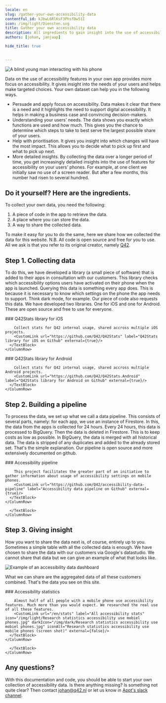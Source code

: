 ```yaml
---
locale: en
slug: /gather-your-own-accessibility-data
contentful_id: kJbwL6RlKsF3PhsfDw51I
icon: /img/light/Diensten.svg
title: Gather your own accessibility data
description: All ingredients to gain insight into the use of accessibility features in your own app.
authors: [johan, janjaap]

hide_title: true

	
---
```


<Hero
  title="Gather your own accessibility data"
  introText="All ingredients to gain insight into the use of accessibility features in your own app."
/>

<Image src="/img/light/arend-2.463821b.jpg" alt="A blind young man interacting with his phone"/>

Data on the use of accessibility features in your own app provides more focus on accessibility. It gives insight into the needs of your users and helps make targeted choices. Your own dataset can help you in the following ways.

- Persuade and apply focus on accessibility. Data makes it clear that there is a need and it highlights the need to support digital accessibility. It helps in making a business case and convincing decision-makers.
- Understanding your users' needs. The data shows you exactly which functions are used and how much. This gives you the chance to determine which steps to take to best serve the largest possible share of your users.
- Help with prioritisation. It gives you insight into which changes will have the most impact. This allows you to decide what to pick up first and what to pick up next.
- More detailed insights. By collecting the data over a longer period of time, you get increasingly detailed insights into the use of features for accessibility on your users' phones. For example, at one client we initially saw no use of a screen reader. But after a few months, this number had risen to several hundred.

## Do it yourself? Here are the ingredients.

To collect your own data, you need the following:

1. A piece of code in the app to retrieve the data. 
2. A place where you can store the data.
3. A way to share the collected data.

To make it easy for you to do the same, here we share how we collected the data for this website. 
N.B. All code is open source and free for you to use. All we ask is that you refer to its original creator, namely [Q42](https://q42.com).

## Step 1. Collecting data

To do this, we have developed a library (a small piece of software) that is added to their apps in consultation with our customers. This library checks which accessibility options users have activated on their phone when the app is launched. Querying this data is something every app does. This is because it is necessary to know which settings on the phone the app needs to support. Think dark mode, for example. Our piece of code also requests this data. 
We have developed two libraries. One for iOS and one for Android. These are open source and free to use for everyone.

<TwoColumnBlock>
  <LeftColumn>
    <ColumnRow>
      <TextBlock
        showBackgroundColor={true}>
        ### Q42Stats library for iOS
        
        Collect stats for Q42 internal usage, shared accross multiple iOS projects. 
        <CustomLink url="https://github.com/Q42/Q42Stats" label="Q42Stats library for iOS on Github" external={true}/>
      </TextBlock>
    </ColumnRow>
  </LeftColumn>
  <RightColumn>
    <ColumnRow>
      <TextBlock
        showBackgroundColor={true}>
        ### Q42Stats library for Android
        
        Collect stats for Q42 internal usage, shared accross multiple Android projects. 
        <CustomLink url="https://github.com/Q42/Q42Stats.Android" label="Q42Stats library for Android on Github" external={true}/>
      </TextBlock>
    </ColumnRow>
  </RightColumn>
</TwoColumnBlock>

## Step 2. Building a pipeline

To process the data, we set up what we call a data pipeline. This consists of several parts, namely: for each app, we use an instance of Firestore. In this, the data from the apps is collected for 24 hours. Every 24 hours, this data is processed to BigQuery. Then the data is deleted in Firestore. This is to keep costs as low as possible. In BigQuery, the data is merged with all historical data. The data is stripped of any duplicates and added to the already stored set.
That's the simple explanation. Our pipeline is open source and more extensively documented on github.

<TwoColumnBlock>
  <LeftColumn>
    <ColumnRow>
      <TextBlock
        showBackgroundColor={true}>
        ### Accessibility pipeline
        
        This project facilitates the greater part of an initiative to gather information about usage of accessibility settings on mobile phones. 
        <CustomLink url="https://github.com/Q42/accessibility-data-pipeline" label="Accessibility data pipeline on Github" external={true}/>
      </TextBlock>
    </ColumnRow>
  </LeftColumn>
  <RightColumn>
    <ColumnRow>
      <TextBlock
        showBackgroundColor={false}>
         
      </TextBlock>
    </ColumnRow>
  </RightColumn>
</TwoColumnBlock>

## Step 3. Giving insight

How you want to share the data next is, of course, entirely up to you. Sometimes a simple table with all the collected data is enough. We have chosen to share the data with our customers via Google's datastudio. We cannot share that data but we can give an example of what that looks like.

<Image src="/img/light/data-dashboard.png" alt="Example of an accessibility data dashboard"/>

What we can share are the aggregated data of all these customers combined. That's the data you see on this site.

<TwoColumnBlock>
  <LeftColumn>
    <ColumnRow>
      <TextBlock
        showBackgroundColor={true}>
        ### Accessibility statistics
        
        Almost half of all people with a mobile phone use accessibility features. Much more than you would expect. We researched the real use of all these features. 
        <CustomLink url="/en/stats" label="All accessibility stats" icon="/img/light/Research statistics accessibility use mobiel phones.jpg" darkIcon="/img/dark/Research statistics accessibility use mobiel phones.jpg" iconAlt="Research statistics accessibility use mobile phones (screen shot)" external={false}/>
      </TextBlock>
    </ColumnRow>
  </LeftColumn>
  <RightColumn>
    <ColumnRow>
      <TextBlock
        showBackgroundColor={false}>
         
      </TextBlock>
    </ColumnRow>
  </RightColumn>
</TwoColumnBlock>

## Any questions?

With this documentation and code, you should be able to start your own collection of accessibility data. Is there anything missing? Is something not quite clear? Then contact [johan@q42.nl](mailto:johan@q42.nl) or let us know in [Appt's slack channel](https://appt.li/slack).